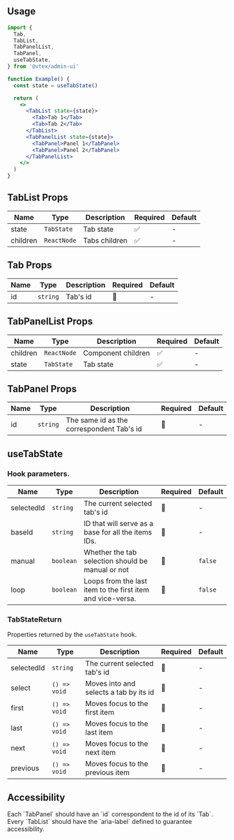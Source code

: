 
<Section>

## Usage

```jsx isStatic
import {
  Tab,
  TabList,
  TabPanelList,
  TabPanel,
  useTabState,
} from '@vtex/admin-ui'

function Example() {
  const state = useTabState()

  return (
    <>
      <TabList state={state}>
        <Tab>Tab 1</Tab>
        <Tab>Tab 2</Tab>
      </TabList>
      <TabPanelList state={state}>
        <TabPanel>Panel 1</TabPanel>
        <TabPanel>Panel 2</TabPanel>
      </TabPanelList>
    </>
  )
}
```

</Section>

<Section>

## TabList Props

| Name     | Type        | Description   | Required | Default |
| -------- | ----------- | ------------- | -------- | ------- |
| state    | `TabState`  | Tab state     | ✅       | -       |
| children | `ReactNode` | Tabs children | ✅       | -       |

</Section>

<Section>

## Tab Props

| Name | Type     | Description | Required | Default |
| ---- | -------- | ----------- | -------- | ------- |
| id   | `string` | Tab's id    | 🚫       | -       |

</Section>

<Section>

## TabPanelList Props

| Name     | Type        | Description        | Required | Default |
| -------- | ----------- | ------------------ | -------- | ------- |
| children | `ReactNode` | Component children | ✅       | -       |
| state    | `TabState`  | Tab state          | ✅       | -       |

</Section>

<Section>

## TabPanel Props

| Name | Type     | Description                               | Required | Default |
| ---- | -------- | ----------------------------------------- | -------- | ------- |
| id   | `string` | The same id as the correspondent Tab's id | 🚫       | -       |

</Section>

<Section>

## useTabState

### Hook parameters.

| Name       | Type      | Description                                                | Required | Default |
| ---------- | --------- | ---------------------------------------------------------- | -------- | ------- |
| selectedId | `string`  | The current selected tab's id                              | 🚫       | -       |
| baseId     | `string`  | ID that will serve as a base for all the items IDs.        | 🚫       | -       |
| manual     | `boolean` | Whether the tab selection should be manual or not          | 🚫       | `false` |
| loop       | `boolean` | Loops from the last item to the first item and vice-versa. | 🚫       | `false` |

### TabStateReturn

Properties returned by the `useTabState` hook.

| Name       | Type         | Description                            | Required | Default |
| ---------- | ------------ | -------------------------------------- | -------- | ------- |
| selectedId | `string`     | The current selected tab's id          | 🚫       | -       |
| select     | `() => void` | Moves into and selects a tab by its id | 🚫       | -       |
| first      | `() => void` | Moves focus to the first item          | 🚫       | -       |
| last       | `() => void` | Moves focus to the last item           | 🚫       | -       |
| next       | `() => void` | Moves focus to the next item           | 🚫       | -       |
| previous   | `() => void` | Moves focus to the previous item       | 🚫       | -       |

</Section>

<Section direction="row">

## Accessibility

<OrderedList>
  <OrderedListItem>
    Each `TabPanel` should have an `id` correspondent to the id of its `Tab`.
  </OrderedListItem>
  <OrderedListItem>
    Every `TabList` should have the `aria-label` defined to guarantee
    accessibility.
  </OrderedListItem>
</OrderedList>

</Section>
